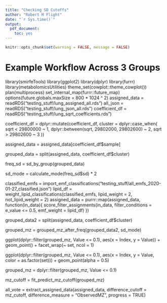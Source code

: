 ```yaml
---
title: "Checking SD Cutoffs"
author: "Robert M Flight"
date: "`r Sys.time()`"
output: 
  pdf_document: 
    toc: yes
---
```


```r
knitr::opts_chunk$set(warning = FALSE, message = FALSE)
```


# Example Workflow Across 3 Groups
library(smirfeTools)
library(ggplot2)
library(dplyr)
library(furrr)
library(metabolomicsUtilities)
theme_set(cowplot::theme_cowplot())
plan(multiprocess)
set_internal_map(furrr::future_map)
options(future.globals.maxSize = 800 * 1024 ^ 2)
assigned_data = readRDS("testing_stuff/lung_assigned_all.rds")
all_json = readRDS("testing_stuff/lung_json_all.rds")
coefficient_df = readRDS("testing_stuff/lung_sqrt_coefficients.rds")


coefficient_df = dplyr::mutate(coefficient_df, cluster =
                                 dplyr::case_when(
                                   sqrt < 29800000 ~ 1,
                                   dplyr::between(sqrt, 29802000, 29802600) ~ 2,
                                   sqrt > 29802600 ~ 3
                                 ))

assigned_data = assigned_data[coefficient_df$sample]

grouped_data = split(assigned_data, coefficient_df$cluster)

freq_sd = sd_by_group(grouped_data)

sd_mode = calculate_mode(freq_sd$sd) * 2

classified_emfs = import_emf_classifications("testing_stuff/all_emfs_2020-01-27_classified.json")
lipid_df = weight_lipid_classifications(classified_emfs, lipid_weight = 2, not_lipid_weight = 2)
assigned_data = purrr::map(assigned_data, function(in_data){
  score_filter_assignments(in_data, filter_conditions = e_value <= 0.5,
                           emf_weight = lipid_df)
})

grouped_data2 = split(assigned_data, coefficient_df$cluster)

grouped_mz = grouped_mz_after_freq(grouped_data2, sd_mode)

ggplot(dplyr::filter(grouped_mz, Value <= 0.1), aes(x = Index, y = Value)) + geom_point() + facet_wrap(~ set, ncol = 1)

ggplot(dplyr::filter(grouped_mz, Value <= 0.1), aes(x = Index, y = Value, color = as.factor(set))) + geom_point(alpha = 0.5)

grouped_mz = dplyr::filter(grouped_mz, Value <= 0.1)

mz_cutoff = fit_predict_mz_cutoff(grouped_mz)

all_vote = extract_assigned_data(assigned_data, difference_cutoff = mz_cutoff,
                                 difference_measure = "ObservedMZ", progress = TRUE)
